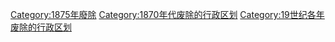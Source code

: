 [[Category:1875年廢除|Category:1875年廢除]]
[[Category:1870年代废除的行政区划|Category:1870年代废除的行政区划]]
[[Category:19世纪各年废除的行政区划|Category:19世纪各年废除的行政区划]]